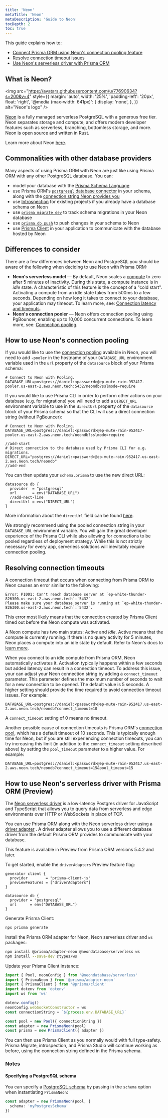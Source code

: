 ```yaml
---
title: 'Neon'
metaTitle: 'Neon'
metaDescription: 'Guide to Neon'
tocDepth: 2
toc: true
---
```


<TopBlock>

This guide explains how to:

- [Connect Prisma ORM using Neon's connection pooling feature](#how-to-use-neons-connection-pooling)
- [Resolve connection timeout issues](#resolving-connection-timeouts)
- [Use Neon's serverless driver with Prisma ORM](#how-to-use-neons-serverless-driver-with-prisma-orm-preview)

</TopBlock>

## What is Neon?

<img
  src="https://avatars.githubusercontent.com/u/77690634?s=200&v=4"
  style={{
    margin: 'auto',
    width: '25%',
    'padding-left': '20px',
    float: 'right',
    '@media (max-width: 641px)': {
      display: 'none',
    },
  }}
  alt="Neon's logo"
/>

[Neon](https://neon.tech/) is a fully managed serverless PostgreSQL with a generous free tier. Neon separates storage and compute, and offers modern developer features such as serverless, branching, bottomless storage, and more. Neon is open source and written in Rust.

Learn more about Neon [here](https://neon.tech/docs/introduction).

## Commonalities with other database providers

Many aspects of using Prisma ORM with Neon are just like using Prisma ORM with any other PostgreSQL database. You can:

- model your database with the [Prisma Schema Language](/orm/prisma-schema)
- use Prisma ORM's [`postgresql` database connector](/orm/overview/databases/postgresql) in your schema, along with the [connection string Neon provides you](https://neon.tech/docs/connect/connect-from-any-app)
- use [Introspection](/orm/prisma-schema/introspection) for existing projects if you already have a database schema on Neon
- use [`prisma migrate dev`](/orm/prisma-migrate/workflows/development-and-production) to track schema migrations in your Neon database
- use [`prisma db push`](/orm/prisma-migrate/workflows/prototyping-your-schema) to push changes in your schema to Neon
- use [Prisma Client](/orm/prisma-client) in your application to communicate with the database hosted by Neon

## Differences to consider

There are a few differences between Neon and PostgreSQL you should be aware of the following when deciding to use Neon with Prisma ORM:

- **Neon's serverless model** — By default, Neon scales a [compute](https://neon.tech/docs/introduction/compute-lifecycle) to zero after 5 minutes of inactivity. During this state, a compute instance is in _idle_ state. A characteristic of this feature is the concept of a "cold start". Activating a compute from an idle state takes from 500ms to a few seconds. Depending on how long it takes to connect to your database, your application may timeout. To learn more, see: [Connection latency and timeouts](https://neon.tech/docs/guides/prisma#connection-timeouts).
- **Neon's connection pooler** — Neon offers connection pooling using PgBouncer, enabling up to 10,000 concurrent connections. To learn more, see: [Connection pooling](https://neon.tech/docs/connect/connection-pooling).

## How to use Neon's connection pooling

If you would like to use the [connection pooling](https://neon.tech/docs/guides/prisma#use-connection-pooling-with-prisma) available in Neon, you will
need to add `-pooler` in the hostname of your `DATABASE_URL` environment variable used in the `url` property of the `datasource` block of your Prisma schema:

```env file=.env
# Connect to Neon with Pooling.
DATABASE_URL=postgres://daniel:<password>@ep-mute-rain-952417-pooler.us-east-2.aws.neon.tech:5432/neondb?sslmode=require
```

If you would like to use Prisma CLI in order to perform other actions on your database (e.g. for migrations) you will need to add a `DIRECT_URL` environment variable to use in the `directUrl` property of the `datasource` block of your Prisma schema so that the CLI will use a direct connection string (without PgBouncer):

```env file=.env highlight=4-5;add showLineNumbers
# Connect to Neon with Pooling.
DATABASE_URL=postgres://daniel:<password>@ep-mute-rain-952417-pooler.us-east-2.aws.neon.tech/neondb?sslmode=require

//add-start
# Direct connection to the database used by Prisma CLI for e.g. migrations.
DIRECT_URL="postgres://daniel:<password>@ep-mute-rain-952417.us-east-2.aws.neon.tech/neondb"
//add-end
```

You can then update your `schema.prisma` to use the new direct URL:

```prisma file=schema.prisma highlight=4;add showLineNumbers
datasource db {
  provider  = "postgresql"
  url       = env("DATABASE_URL")
  //add-next-line
  directUrl = env("DIRECT_URL")
}
```

More information about the `directUrl` field can be found [here](/orm/reference/prisma-schema-reference#fields).

<Admonition type="info">

We strongly recommend using the pooled connection string in your `DATABASE_URL` environment variable. You will gain the great developer experience of the Prisma CLI while also allowing for connections to be pooled regardless of deployment strategy. While this is not strictly necessary for every app, serverless solutions will inevitably require connection pooling.

</Admonition>

## Resolving connection timeouts

A connection timeout that occurs when connecting from Prisma ORM to Neon causes an error similar to the following:

```text no-copy
Error: P1001: Can't reach database server at `ep-white-thunder-826300.us-east-2.aws.neon.tech`:`5432`
Please make sure your database server is running at `ep-white-thunder-826300.us-east-2.aws.neon.tech`:`5432`.
```

This error most likely means that the connection created by Prisma Client timed out before the Neon compute was activated.

A Neon compute has two main states: _Active_ and _Idle_. Active means that the compute is currently running. If there is no query activity for 5 minutes, Neon places a compute into an idle state by default. Refer to Neon's docs to [learn more](https://neon.tech/docs/introduction/compute-lifecycle).

When you connect to an idle compute from Prisma ORM, Neon automatically activates it. Activation typically happens within a few seconds but added latency can result in a connection timeout. To address this issue, your can adjust your Neon connection string by adding a `connect_timeout` parameter. This parameter defines the maximum number of seconds to wait for a new connection to be opened. The default value is 5 seconds. A higher setting should provide the time required to avoid connection timeout issues. For example:

```text wrap
DATABASE_URL=postgres://daniel:<password>@ep-mute-rain-952417.us-east-2.aws.neon.tech/neondb?connect_timeout=10
```

<Admonition>

A `connect_timeout` setting of 0 means no timeout.

</Admonition>

Another possible cause of connection timeouts is Prisma ORM's [connection pool](/orm/prisma-client/setup-and-configuration/databases-connections/connection-pool), which has a default timeout of 10 seconds. This is typically enough time for Neon, but if you are still experiencing connection timeouts, you can try increasing this limit (in addition to the `connect_timeout` setting described above) by setting the `pool_timeout` parameter to a higher value. For example:

```text wrap
DATABASE_URL=postgres://daniel:<password>@ep-mute-rain-952417.us-east-2.aws.neon.tech/neondb?connect_timeout=15&pool_timeout=15
```

## How to use Neon's serverless driver with Prisma ORM (Preview)

The [Neon serverless driver](https://github.com/neondatabase/serverless) is a low-latency Postgres driver for JavaScript and TypeScript that allows you to query data from serverless and edge environments over HTTP or WebSockets in place of TCP.

You can use Prisma ORM along with the Neon serverless driver using a [driver adapter](/orm/overview/databases/database-drivers#driver-adapters) . A driver adapter allows you to use a different database driver from the default Prisma ORM provides to communicate with your database.

<Admonition>

This feature is available in Preview from Prisma ORM versions 5.4.2 and later.

</Admonition>

To get started, enable the `driverAdapters` Preview feature flag:

```prisma
generator client {
  provider        = "prisma-client-js"
  previewFeatures = ["driverAdapters"]
}

datasource db {
  provider = "postgresql"
  url      = env("DATABASE_URL")
}
```

Generate Prisma Client:

```bash
npx prisma generate
```

Install the Prisma ORM adapter for Neon, Neon serverless driver and `ws` packages:

```bash
npm install @prisma/adapter-neon @neondatabase/serverless ws
npm install --save-dev @types/ws
```

Update your Prisma Client instance:

```ts
import { Pool, neonConfig } from '@neondatabase/serverless'
import { PrismaNeon } from '@prisma/adapter-neon'
import { PrismaClient } from '@prisma/client'
import dotenv from 'dotenv'
import ws from 'ws'

dotenv.config()
neonConfig.webSocketConstructor = ws
const connectionString = `${process.env.DATABASE_URL}`

const pool = new Pool({ connectionString })
const adapter = new PrismaNeon(pool)
const prisma = new PrismaClient({ adapter })
```

You can then use Prisma Client as you normally would with full type-safety. Prisma Migrate, introspection, and Prisma Studio will continue working as before, using the connection string defined in the Prisma schema.

### Notes

#### Specifying a PostgreSQL schema

You can specify a [PostgreSQL schema](https://www.postgresql.org/docs/current/ddl-schemas.html) by passing in the `schema` option when instantiating `PrismaNeon`:

```ts
const adapter = new PrismaNeon(pool, {
  schema: 'myPostgresSchema'
})
```
